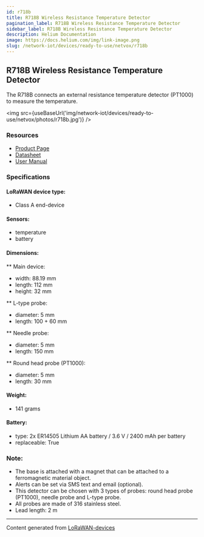 ```yaml
---
id: r718b
title: R718B Wireless Resistance Temperature Detector
pagination_label: R718B Wireless Resistance Temperature Detector
sidebar_label: R718B Wireless Resistance Temperature Detector
description: Helium Documentation
image: https://docs.helium.com/img/link-image.png
slug: /network-iot/devices/ready-to-use/netvox/r718b
---
```



<LegacyContentBanner />

## R718B Wireless Resistance Temperature Detector

The R718B connects an external resistance temperature detector (PT1000) to measure the temperature.

<img src={useBaseUrl('img/network-iot/devices/ready-to-use/netvox/photos/r718b.jpg')} />

### Resources

- [Product Page](http://www.netvox.com.tw/product.asp?pro=R718B)
- [Datasheet](http://www.netvox.com.tw/um/R718B/R718Bdatasheet.pdf)
- [User Manual](http://www.netvox.com.tw/um/R718B/R718BUsermanual.pdf)

### Specifications

#### LoRaWAN device type:

- Class A end-device

#### Sensors:

- temperature
- battery

#### Dimensions:

** Main device:
- width: 88.19 mm
- length: 112 mm
- height: 32 mm

** L-type probe:
- diameter: 5 mm
- length: 100 + 60 mm

** Needle probe:
- diameter: 5 mm
- length: 150 mm

** Round head probe (PT1000):
- diameter: 5 mm
- length: 30 mm

#### Weight:

- 141 grams

#### Battery:

- type: 2x ER14505 Lithium AA battery / 3.6 V / 2400 mAh per battery
- replaceable: True

### Note:

- The base is attached with a magnet that can be attached to a ferromagnetic material object.
- Alerts can be set via SMS text and email (optional).
- This detector can be chosen with 3 types of probes: round head probe (PT1000), needle probe
and L-type probe.
- All probes are made of 316 stainless steel.
- Lead length: 2 m

---

Content generated from [LoRaWAN-devices](https://github.com/TheThingsNetwork/lorawan-devices)
